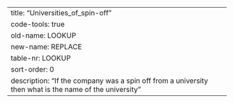 ---
title: "Universities_of_spin-off"
code-tools: true
old-name: LOOKUP
new-name: REPLACE
table-nr: LOOKUP
sort-order: 0
description: "If the company was a spin off from a university then what is the name of the university"
---